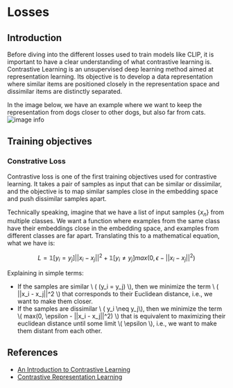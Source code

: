 # Losses

## Introduction

Before diving into the different losses used to train models like CLIP, it is important to have a clear understanding of what contrastive learning is. Contrastive Learning is an unsupervised deep learning method aimed at representation learning. Its objective is to develop a data representation where similar items are positioned closely in the representation space and dissimilar items are distinctly separated.

In the image below, we have an example where we want to keep the representation from dogs closer to other dogs, but also far from cats.
![image info](https://huggingface.co/datasets/hf-vision/course-assets/resolve/main/contrastive_learning.png)

## Training objectives

### Constrative Loss

Contrastive loss is one of the first training objectives used for contrastive learning. It takes a pair of samples as input that can be similar or dissimilar, and the objective is to map similar samples close in the embedding space and push dissimilar samples apart.

Technically speaking, imagine that we have a list of input samples $\{x_n\}$ from multiple classes. We want a function where examples from the same class have their embeddings close in the embedding space, and examples from different classes are far apart. Translating this to a mathematical equation, what we have is:

$$L = \mathbb{1}[y_i = y_j]||x_i - x_j||^2 + \mathbb{1}[y_i \neq y_j]max(0, \epsilon - ||x_i - x_j||^2)$$

Explaining in simple terms:

- If the samples are similar  \\ ( (y_i = y_j) \\), then we minimize the term \\ ( ||x_i - x_j||^2 \\) that corresponds to their Euclidean distance, i.e., we want to make them closer.
-  If the samples are dissimilar  \\ ( y_i \neq y_j\\), then we minimize the term  \\( max(0, \epsilon - ||x_i - x_j||^2) \\) that is equivalent to maximizing their euclidean distance until some limit  \\( \epsilon \\), i.e., we want to make them distant from each other.

## References

- [An Introduction to Contrastive Learning](https://www.baeldung.com/cs/contrastive-learning)
- [Contrastive Representation Learning](https://lilianweng.github.io/posts/2021-05-31-contrastive/)
